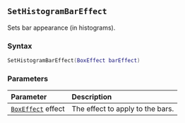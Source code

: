 ::: {.minipage data-latex="{\textwidth}"}
## `SetHistogramBarEffect`

Sets bar appearance (in histograms).

### Syntax {-}

``` .lua
SetHistogramBarEffect(BoxEffect barEffect)
```


### Parameters {-}

**Parameter** | **Description**
| :-- | :-- |
| [`BoxEffect`](#boxeffect) effect | The effect to apply to the bars. |
:::

